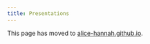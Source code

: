 ```yaml
---
title: Presentations
---
```


This page has moved to [alice-hannah.github.io](https://alice-hannah.github.io/presentations-and-blogs/site/presentations.html).